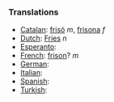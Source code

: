 ===Translations===
*[[Catalan]]: [[frisó]] ''m'', [[frisona]] ''f''
*[[Dutch]]: [[Fries]] ''n''
*[[Esperanto]]: [[]]
*[[French]]: [[frison]]? ''m''
*[[German]]: [[]]
*[[Italian]]: [[]]
*[[Spanish]]: [[]]
*[[Turkish]]: [[]]